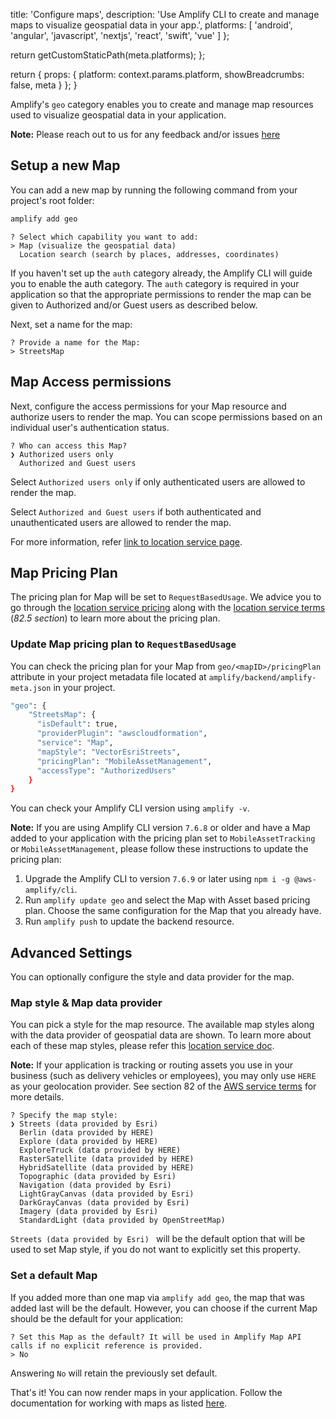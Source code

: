 
  title: 'Configure maps',
  description:
    'Use Amplify CLI to create and manage maps to visualize geospatial data in your app.',
  platforms: [
    'android',
    'angular',
    'javascript',
    'nextjs',
    'react',
    'swift',
    'vue'
  ]
};

  return getCustomStaticPath(meta.platforms);
};

  return {
    props: {
      platform: context.params.platform,
      showBreadcrumbs: false,
      meta
    }
  };
}

Amplify's `geo` category enables you to create and manage map resources used to visualize geospatial data in your application.

<Callout>

**Note:** Please reach out to us for any feedback and/or issues [here](https://github.com/aws-amplify/amplify-cli/issues)

</Callout>

## Setup a new Map

You can add a new map by running the following command from your project's root folder:

```bash
amplify add geo
```

```console
? Select which capability you want to add:
> Map (visualize the geospatial data)
  Location search (search by places, addresses, coordinates)
```

If you haven't set up the `auth` category already, the Amplify CLI will guide you to enable the auth category. The `auth` category is required in your application so that the appropriate permissions to render the map can be given to Authorized and/or Guest users as described below.

Next, set a name for the map:

```console
? Provide a name for the Map:
> StreetsMap
```

## Map Access permissions

Next, configure the access permissions for your Map resource and authorize users to render the map. You can scope permissions based on an individual user's authentication status.

```console
? Who can access this Map?
❯ Authorized users only
  Authorized and Guest users
```

Select `Authorized users only` if only authenticated users are allowed to render the map.

Select `Authorized and Guest users` if both authenticated and unauthenticated users are allowed to render the map.

For more information, refer [link to location service page](https://docs.aws.amazon.com/location/latest/developerguide/security_iam_id-based-policy-examples.html#security_iam_id-based-policy-examples-get-map-tiles).

## Map Pricing Plan

The pricing plan for Map will be set to `RequestBasedUsage`. We advice you to go through the [location service pricing](https://aws.amazon.com/location/pricing/) along with the [location service terms](https://aws.amazon.com/service-terms/) (_82.5 section_) to learn more about the pricing plan.

### Update Map pricing plan to `RequestBasedUsage`

You can check the pricing plan for your Map from `geo/<mapID>/pricingPlan` attribute in your project metadata file located at `amplify/backend/amplify-meta.json` in your project.

```bash
"geo": {
    "StreetsMap": {
      "isDefault": true,
      "providerPlugin": "awscloudformation",
      "service": "Map",
      "mapStyle": "VectorEsriStreets",
      "pricingPlan": "MobileAssetManagement",
      "accessType": "AuthorizedUsers"
    }
}
```

You can check your Amplify CLI version using `amplify -v`.

<Callout>

**Note:** If you are using Amplify CLI version `7.6.8` or older and have a Map added to your application with the pricing plan set to `MobileAssetTracking` or `MobileAssetManagement`, please follow these instructions to update the pricing plan:

1. Upgrade the Amplify CLI to version `7.6.9` or later using `npm i -g @aws-amplify/cli`.
2. Run `amplify update geo` and select the Map with Asset based pricing plan. Choose the same configuration for the Map that you already have.
3. Run `amplify push` to update the backend resource.

</Callout>

## Advanced Settings

You can optionally configure the style and data provider for the map.

### Map style & Map data provider

You can pick a style for the map resource. The available map styles along with the data provider of geospatial data are shown. To learn more about each of these map styles, please refer this [location service doc](https://docs.aws.amazon.com/location-maps/latest/APIReference/API_MapConfiguration.html).

<Callout>

**Note:** If your application is tracking or routing assets you use in your business (such as delivery vehicles or employees), you may only use `HERE` as your geolocation provider. See section 82 of the [AWS service terms](https://aws.amazon.com/service-terms/) for more details.

</Callout>

```console
? Specify the map style:
❯ Streets (data provided by Esri)
  Berlin (data provided by HERE)
  Explore (data provided by HERE)
  ExploreTruck (data provided by HERE)
  RasterSatellite (data provided by HERE)
  HybridSatellite (data provided by HERE)
  Topographic (data provided by Esri)
  Navigation (data provided by Esri)
  LightGrayCanvas (data provided by Esri)
  DarkGrayCanvas (data provided by Esri)
  Imagery (data provided by Esri)
  StandardLight (data provided by OpenStreetMap)
```

`Streets (data provided by Esri) ` will be the default option that will be used to set Map style, if you do not want to explicitly set this property.

### Set a default Map

If you added more than one map via `amplify add geo`, the map that was added last will be the default. However, you can choose if the current Map should be the default for your application:

```console
? Set this Map as the default? It will be used in Amplify Map API calls if no explicit reference is provided.
> No
```

Answering `No` will retain the previously set default.

That's it! You can now render maps in your application. Follow the documentation for working with maps as listed [here](/[platform]/prev/build-a-backend/more-features/geo/maps).
